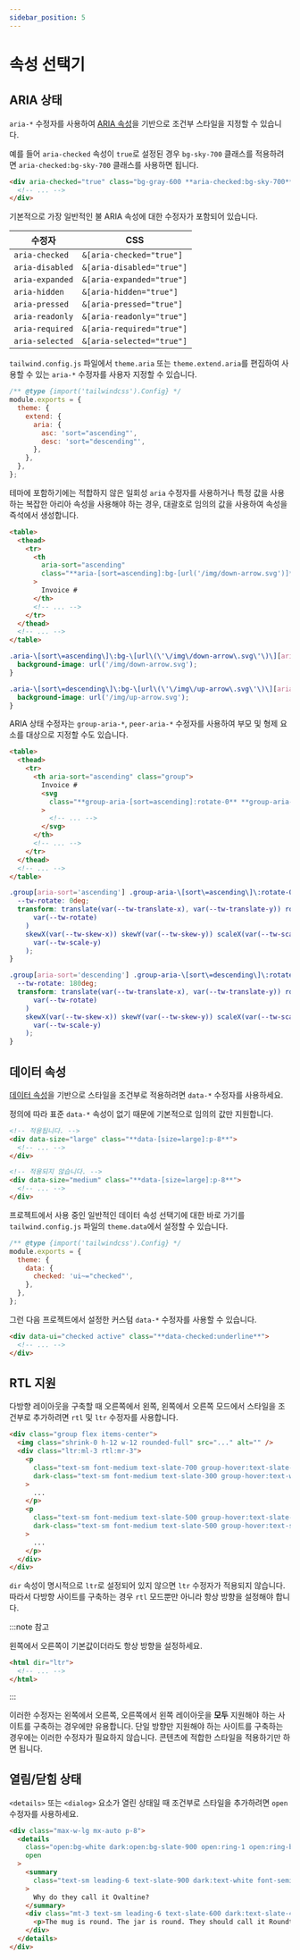 ```yaml
---
sidebar_position: 5
---
```



# 속성 선택기

## ARIA 상태

`aria-*` 수정자를 사용하여 [ARIA 속성](https://developer.mozilla.org/en-US/docs/Web/Accessibility/ARIA/Attributes)을 기반으로 조건부 스타일을 지정할 수 있습니다.

예를 들어 `aria-checked` 속성이 `true`로 설정된 경우 `bg-sky-700` 클래스를 적용하려면 `aria-checked:bg-sky-700` 클래스를 사용하면 됩니다.

```html
<div aria-checked="true" class="bg-gray-600 **aria-checked:bg-sky-700**">
  <!-- ... -->
</div>
```

기본적으로 가장 일반적인 불 ARIA 속성에 대한 수정자가 포함되어 있습니다.

| 수정자                                                                        | CSS                                                                                                                                               |
| ----------------------------------------------------------------------------- | ------------------------------------------------------------------------------------------------------------------------------------------------- |
| <code className="before:content-none after:content-none">aria-checked</code>  | <code className="whitespace-nowrap before:content-none after:content-none"><span className="text-slate-400">&</span>[aria-checked="true"]</code>  |
| <code className="before:content-none after:content-none">aria-disabled</code> | <code className="whitespace-nowrap before:content-none after:content-none"><span className="text-slate-400">&</span>[aria-disabled="true"]</code> |
| <code className="before:content-none after:content-none">aria-expanded</code> | <code className="whitespace-nowrap before:content-none after:content-none"><span className="text-slate-400">&</span>[aria-expanded="true"]</code> |
| <code className="before:content-none after:content-none">aria-hidden</code>   | <code className="whitespace-nowrap before:content-none after:content-none"><span className="text-slate-400">&</span>[aria-hidden="true"]</code>   |
| <code className="before:content-none after:content-none">aria-pressed</code>  | <code className="whitespace-nowrap before:content-none after:content-none"><span className="text-slate-400">&</span>[aria-pressed="true"]</code>  |
| <code className="before:content-none after:content-none">aria-readonly</code> | <code className="whitespace-nowrap before:content-none after:content-none"><span className="text-slate-400">&</span>[aria-readonly="true"]</code> |
| <code className="before:content-none after:content-none">aria-required</code> | <code className="whitespace-nowrap before:content-none after:content-none"><span className="text-slate-400">&</span>[aria-required="true"]</code> |
| <code className="before:content-none after:content-none">aria-selected</code> | <code className="whitespace-nowrap before:content-none after:content-none"><span className="text-slate-400">&</span>[aria-selected="true"]</code> |

`tailwind.config.js` 파일에서 `theme.aria` 또는 `theme.extend.aria`를 편집하여 사용할 수 있는 `aria-*` 수정자를 사용자 지정할 수 있습니다.

```js title="tailwind.config.js"
/** @type {import('tailwindcss').Config} */
module.exports = {
  theme: {
    extend: {
      aria: {
        asc: 'sort="ascending"',
        desc: 'sort="descending"',
      },
    },
  },
};
```

테마에 포함하기에는 적합하지 않은 일회성 `aria` 수정자를 사용하거나 특정 값을 사용하는 복잡한 아리아 속성을 사용해야 하는 경우, 대괄호로 임의의 값을 사용하여 속성을 즉석에서 생성합니다.

<Tabs>
  <TabItem value="html" label="HTML" default>

```html
<table>
  <thead>
    <tr>
      <th
        aria-sort="ascending"
        class="**aria-[sort=ascending]:bg-[url('/img/down-arrow.svg')]** **aria-[sort=descending]:bg-[url('/img/up-arrow.svg')]**"
      >
        Invoice #
      </th>
      <!-- ... -->
    </tr>
  </thead>
  <!-- ... -->
</table>
```

  </TabItem>
  <TabItem value="generated-css" label="Generated CSS">

```css
.aria-\[sort\=ascending\]\:bg-\[url\(\'\/img\/down-arrow\.svg\'\)\][aria-sort='ascending'] {
  background-image: url('/img/down-arrow.svg');
}

.aria-\[sort\=descending\]\:bg-\[url\(\'\/img\/up-arrow\.svg\'\)\][aria-sort='descending'] {
  background-image: url('/img/up-arrow.svg');
}
```

  </TabItem>
</Tabs>

ARIA 상태 수정자는 `group-aria-*`, `peer-aria-*` 수정자를 사용하여 부모 및 형제 요소를 대상으로 지정할 수도 있습니다.

<Tabs>
  <TabItem value="html" label="HTML" default>

```html
<table>
  <thead>
    <tr>
      <th aria-sort="ascending" class="group">
        Invoice #
        <svg
          class="**group-aria-[sort=ascending]:rotate-0** **group-aria-[sort=descending]:rotate-180**"
        >
          <!-- ... -->
        </svg>
      </th>
      <!-- ... -->
    </tr>
  </thead>
  <!-- ... -->
</table>
```

  </TabItem>
  <TabItem value="generated-css" label="Generated CSS">

```css
.group[aria-sort='ascending'] .group-aria-\[sort\=ascending\]\:rotate-0 {
  --tw-rotate: 0deg;
  transform: translate(var(--tw-translate-x), var(--tw-translate-y)) rotate(
      var(--tw-rotate)
    )
    skewX(var(--tw-skew-x)) skewY(var(--tw-skew-y)) scaleX(var(--tw-scale-x)) scaleY(
      var(--tw-scale-y)
    );
}

.group[aria-sort='descending'] .group-aria-\[sort\=descending\]\:rotate-180 {
  --tw-rotate: 180deg;
  transform: translate(var(--tw-translate-x), var(--tw-translate-y)) rotate(
      var(--tw-rotate)
    )
    skewX(var(--tw-skew-x)) skewY(var(--tw-skew-y)) scaleX(var(--tw-scale-x)) scaleY(
      var(--tw-scale-y)
    );
}
```

  </TabItem>
</Tabs>

## 데이터 속성

[데이터 속성](https://developer.mozilla.org/en-US/docs/Learn/HTML/Howto/Use_data_attributes)을 기반으로 스타일을 조건부로 적용하려면 `data-*` 수정자를 사용하세요.

정의에 따라 표준 `data-*` 속성이 없기 때문에 기본적으로 임의의 값만 지원합니다.

```html
<!-- 적용됩니다. -->
<div data-size="large" class="**data-[size=large]:p-8**">
  <!-- ... -->
</div>

<!-- 적용되지 않습니다. -->
<div data-size="medium" class="**data-[size=large]:p-8**">
  <!-- ... -->
</div>
```

프로젝트에서 사용 중인 일반적인 데이터 속성 선택기에 대한 바로 가기를 `tailwind.config.js` 파일의 `theme.data`에서 설정할 수 있습니다.

```js title="tailwind.config.js"
/** @type {import('tailwindcss').Config} */
module.exports = {
  theme: {
    data: {
      checked: 'ui~="checked"',
    },
  },
};
```

그런 다음 프로젝트에서 설정한 커스텀 `data-*` 수정자를 사용할 수 있습니다.

```html
<div data-ui="checked active" class="**data-checked:underline**">
  <!-- ... -->
</div>
```

## RTL 지원

다방향 레이아웃을 구축할 때 오른쪽에서 왼쪽, 왼쪽에서 오른쪽 모드에서 스타일을 조건부로 추가하려면 `rtl` 및 `ltr` 수정자를 사용합니다.

```html
<div class="group flex items-center">
  <img class="shrink-0 h-12 w-12 rounded-full" src="..." alt="" />
  <div class="ltr:ml-3 rtl:mr-3">
    <p
      class="text-sm font-medium text-slate-700 group-hover:text-slate-900"
      dark-class="text-sm font-medium text-slate-300 group-hover:text-white"
    >
      ...
    </p>
    <p
      class="text-sm font-medium text-slate-500 group-hover:text-slate-700"
      dark-class="text-sm font-medium text-slate-500 group-hover:text-slate-300"
    >
      ...
    </p>
  </div>
</div>
```

`dir` 속성이 명시적으로 `ltr`로 설정되어 있지 않으면 `ltr` 수정자가 적용되지 않습니다. 따라서 다방향 사이트를 구축하는 경우 `rtl` 모드뿐만 아니라 항상 방향을 설정해야 합니다.

:::note 참고

왼쪽에서 오른쪽이 기본값이더라도 항상 방향을 설정하세요.

```html
<html dir="ltr">
  <!-- ... -->
</html>
```

:::

이러한 수정자는 왼쪽에서 오른쪽, 오른쪽에서 왼쪽 레이아웃을 **모두** 지원해야 하는 사이트를 구축하는 경우에만 유용합니다. 단일 방향만 지원해야 하는 사이트를 구축하는 경우에는 이러한 수정자가 필요하지 않습니다. 콘텐츠에 적합한 스타일을 적용하기만 하면 됩니다.

## 열림/닫힘 상태

`<details>` 또는 `<dialog>` 요소가 열린 상태일 때 조건부로 스타일을 추가하려면 `open` 수정자를 사용하세요.

```html
<div class="max-w-lg mx-auto p-8">
  <details
    class="open:bg-white dark:open:bg-slate-900 open:ring-1 open:ring-black/5 dark:open:ring-white/10 open:shadow-lg p-6 rounded-lg"
    open
  >
    <summary
      class="text-sm leading-6 text-slate-900 dark:text-white font-semibold select-none"
    >
      Why do they call it Ovaltine?
    </summary>
    <div class="mt-3 text-sm leading-6 text-slate-600 dark:text-slate-400">
      <p>The mug is round. The jar is round. They should call it Roundtine.</p>
    </div>
  </details>
</div>
```
